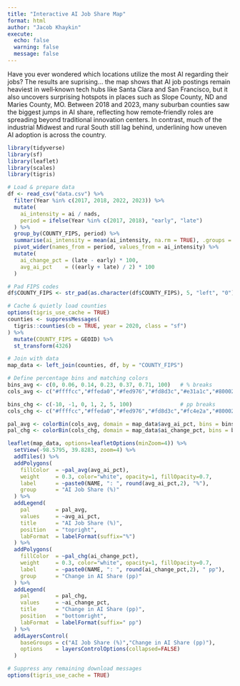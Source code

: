 ```yaml
---
title: "Interactive AI Job Share Map"
format: html
author: "Jacob Khaykin"
execute:
  echo: false
  warning: false
  message: false
---
```

Have you ever wondered which locations utilize the most AI regarding their jobs? The results are suprising... the map shows that AI job postings remain heaviest in well‑known tech hubs like Santa Clara and San Francisco, but it also uncovers surprising hotspots in places such as Slope County, ND and Maries County, MO. Between 2018 and 2023, many suburban counties saw the biggest jumps in AI share, reflecting how remote‑friendly roles are spreading beyond traditional innovation centers. In contrast, much of the industrial Midwest and rural South still lag behind, underlining how uneven AI adoption is across the country.


```r
library(tidyverse)
library(sf)
library(leaflet)
library(scales)
library(tigris)
```

```r
# Load & prepare data
df <- read_csv("data.csv") %>%
  filter(Year %in% c(2017, 2018, 2022, 2023)) %>%
  mutate(
    ai_intensity = ai / nads,
    period = ifelse(Year %in% c(2017, 2018), "early", "late")
  ) %>%
  group_by(COUNTY_FIPS, period) %>%
  summarise(ai_intensity = mean(ai_intensity, na.rm = TRUE), .groups = "drop") %>%
  pivot_wider(names_from = period, values_from = ai_intensity) %>%
  mutate(
    ai_change_pct = (late - early) * 100,
    avg_ai_pct    = ((early + late) / 2) * 100
  )

# Pad FIPS codes
df$COUNTY_FIPS <- str_pad(as.character(df$COUNTY_FIPS), 5, "left", "0")

```

```r
# Cache & quietly load counties
options(tigris_use_cache = TRUE)
counties <- suppressMessages(
  tigris::counties(cb = TRUE, year = 2020, class = "sf")
) %>% 
  mutate(COUNTY_FIPS = GEOID) %>% 
  st_transform(4326)

# Join with data
map_data <- left_join(counties, df, by = "COUNTY_FIPS")

```

```r
# Define percentage bins and matching colors
bins_avg <- c(0, 0.06, 0.14, 0.23, 0.37, 0.71, 100)   # % breaks
cols_avg <- c("#ffffcc","#ffeda0","#fed976","#fd8d3c","#e31a1c","#800026")

bins_chg <- c(-10, -1, 0, 1, 2, 5, 100)               # pp breaks
cols_chg <- c("#ffffcc","#ffeda0","#fed976","#fd8d3c","#fc4e2a","#800026")

pal_avg <- colorBin(cols_avg, domain = map_data$avg_ai_pct, bins = bins_avg, na.color="gray90", right=FALSE)
pal_chg <- colorBin(cols_chg, domain = map_data$ai_change_pct, bins = bins_chg, na.color="gray90", right=FALSE)

```
```r
leaflet(map_data, options=leafletOptions(minZoom=4)) %>%
  setView(-98.5795, 39.8283, zoom=4) %>%
  addTiles() %>%
  addPolygons(
    fillColor  = ~pal_avg(avg_ai_pct),
    weight     = 0.3, color="white", opacity=1, fillOpacity=0.7,
    label      = ~paste0(NAME, ": ", round(avg_ai_pct,2), "%"),
    group      = "AI Job Share (%)"
  ) %>%
  addLegend(
    pal        = pal_avg, 
    values     = ~avg_ai_pct, 
    title      = "AI Job Share (%)", 
    position   = "topright",
    labFormat  = labelFormat(suffix="%")
  ) %>%
  addPolygons(
    fillColor  = ~pal_chg(ai_change_pct),
    weight     = 0.3, color="white", opacity=1, fillOpacity=0.7,
    label      = ~paste0(NAME, ": ", round(ai_change_pct,2), " pp"),
    group      = "Change in AI Share (pp)"
  ) %>%
  addLegend(
    pal        = pal_chg, 
    values     = ~ai_change_pct, 
    title      = "Change in AI Share (pp)", 
    position   = "bottomright",
    labFormat  = labelFormat(suffix=" pp")
  ) %>%
  addLayersControl(
    baseGroups = c("AI Job Share (%)","Change in AI Share (pp)"),
    options    = layersControlOptions(collapsed=FALSE)
  )

```

```r
# Suppress any remaining download messages
options(tigris_use_cache = TRUE)

```
